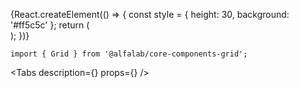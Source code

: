 

<Meta
    title='Компоненты/Grid'
    component={Grid}
/>


<!-- Canvas -->

<Story name='Grid'>
    {React.createElement(() => {
        const style = {
            height: 30,
            background: '#ff5c5c'
        };
        return (
            <Grid.Row gutter={{ mobile: 0, tablet: 16, desktop: 24}}>
                <Grid.Col>
                    <div style={ style } />
                </Grid.Col>
                <Grid.Col>
                    <div style={ { ...style, background: '#f04539' } } />
                </Grid.Col>
                <Grid.Col>
                    <div style={ style } />
                </Grid.Col>
            </Grid.Row>
        );
    })}
</Story>


<!-- Docs -->

<ComponentHeader
    name='Grid'
    version={version}
    package='@alfalab/core-components-grid'
    stage={1}
/>

```tsx
import { Grid } from '@alfalab/core-components-grid';
```

<Tabs
  description={<Description />}
  props={<Props components={Grid} />}
/>
